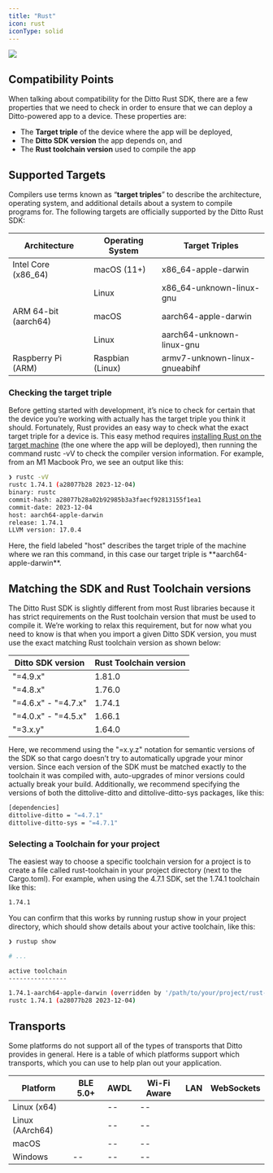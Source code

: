 ```yaml
---
title: "Rust"
icon: rust
iconType: solid
---
```


<Frame>
  <img src="/images/v4.9/release-7.webp"/>
</Frame>

## Compatibility Points

When talking about compatibility for the Ditto Rust SDK, there are a few properties that we need to check in order to ensure that we can deploy a Ditto-powered app to a device. These properties are:

- The **Target triple** of the device where the app will be deployed,
- The **Ditto SDK version** the app depends on, and
- The **Rust toolchain version** used to compile the app

## Supported Targets

Compilers use terms known as “**target triples**” to describe the architecture, operating system, and additional details about a system to compile programs for. The following targets are officially supported by the Ditto Rust SDK:

| Architecture | Operating System | Target Triples |
| --- | --- | --- |
| Intel Core (x86\_64) | macOS (11+) | x86\_64-apple-darwin |
|  | Linux | x86\_64-unknown-linux-gnu |
| ARM 64-bit (aarch64) | macOS | aarch64-apple-darwin |
|  | Linux | aarch64-unknown-linux-gnu |
| Raspberry Pi (ARM) | Raspbian (Linux) | armv7-unknown-linux-gnueabihf |

### Checking the target triple

Before getting started with development, it’s nice to check for certain that the device you’re working with actually has the target triple you think it should. Fortunately, Rust provides an easy way to check what the exact target triple for a device is. This easy method requires [installing Rust on the target machine](https://rustup.rs/ "installing Rust on the target machine") (the one where the app will be deployed), then running the command rustc -vV to check the compiler version information. For example, from an M1 Macbook Pro, we see an output like this:

```bash shell
❯ rustc -vV
rustc 1.74.1 (a28077b28 2023-12-04)
binary: rustc
commit-hash: a28077b28a02b92985b3a3faecf92813155f1ea1
commit-date: 2023-12-04
host: aarch64-apple-darwin
release: 1.74.1
LLVM version: 17.0.4
```

<Info>
Here, the field labeled "host" describes the target triple of the machine where we ran this command, in this case our target triple is **aarch64-apple-darwin**.
</Info>

## Matching the SDK and Rust Toolchain versions

The Ditto Rust SDK is slightly different from most Rust libraries because it has strict requirements on the Rust toolchain version that must be used to compile it. We’re working to relax this requirement, but for now what you need to know is that when you import a given Ditto SDK version, you must use the exact matching Rust toolchain version as shown below:

| Ditto SDK version | Rust Toolchain version |
| --- | --- |
| "=4.9.x" | 1.81.0 |
| "=4.8.x" | 1.76.0 |
| "=4.6.x" - "=4.7.x" | 1.74.1 |
| "=4.0.x" - "=4.5.x" | 1.66.1 |
| "=3.x.y" | 1.64.0 |

Here, we recommend using the "=x.y.z" notation for semantic versions of the SDK so that cargo doesn’t try to automatically upgrade your minor version. Since each version of the SDK must be matched exactly to the toolchain it was compiled with, auto-upgrades of minor versions could actually break your build. Additionally, we recommend specifying the versions of both the dittolive-ditto and dittolive-ditto-sys packages, like this:

```bash Cargo.toml
[dependencies]
dittolive-ditto = "=4.7.1"
dittolive-ditto-sys = "=4.7.1"
```

### Selecting a Toolchain for your project

The easiest way to choose a specific toolchain version for a project is to create a file called rust-toolchain in your project directory (next to the Cargo.toml). For example, when using the 4.7.1 SDK, set the 1.74.1 toolchain like this:

```bash ./rust-toolchain
1.74.1
```

You can confirm that this works by running rustup show in your project directory, which should show details about your active toolchain, like this:

```bash shell
❯ rustup show

# ...

active toolchain
----------------

1.74.1-aarch64-apple-darwin (overridden by '/path/to/your/project/rust-toolchain')
rustc 1.74.1 (a28077b28 2023-12-04)
```

## Transports

Some platforms do not support all of the types of transports that Ditto provides in general. Here is a table of which platforms support which transports, which you can use to help plan out your application.

| **Platform** | **BLE 5.0+** | **AWDL** | **Wi-Fi Aware** | **LAN** | **WebSockets** |
| --- | --- | --- | --- | --- | --- |
| Linux (x64) | <Icon icon="check" iconType="solid" /> | \-- | \-- | <Icon icon="check" iconType="solid" /> | <Icon icon="check" iconType="solid" /> |
| Linux (AArch64) | <Icon icon="check" iconType="solid" /> | \-- | \-- | <Icon icon="check" iconType="solid" /> | <Icon icon="check" iconType="solid" /> |
| macOS | <Icon icon="check" iconType="solid" /> | \-- | \-- | <Icon icon="check" iconType="solid" /> | <Icon icon="check" iconType="solid" /> |
| Windows | \-- | \-- | \-- | <Icon icon="check" iconType="solid" /> | <Icon icon="check" iconType="solid" /> |
